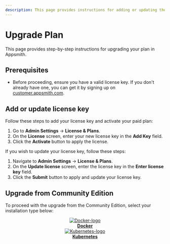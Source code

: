 ```yaml
---
description: This page provides instructions for adding or updating the license key in Appsmith.
---
```



# Upgrade Plan

This page provides step-by-step instructions for upgrading your plan in Appsmith.

## Prerequisites

* Before proceeding, ensure you have a valid license key. If you don't already have one, you can get it by signing up on [customer.appsmith.com](https://customer.appsmith.com).

## Add or update license key

<Tabs queryString="current-license-mode">
<TabItem label="Activate plan" value="add-license-key">

Follow these steps to add your license key and activate your paid plan:

1. Go to **Admin Settings** → **License & Plans**.
2. On the **License** screen, enter your new license key in the **Add Key** field.
3. Click the **Activate** button to apply the license.

</TabItem>

<TabItem label="Update license key" value="update-license-key">

If you wish to update your license key, follow these steps:

  1. Navigate to **Admin Settings** → **License & Plans**.
  2. On the **Update license** screen, enter the license key in the **Enter license key** field.
  3. Click the **Submit** button to apply and update your license key.

</TabItem>
</Tabs>

## Upgrade from Community Edition

To proceed with the upgrade from the Community Edition, select your installation type below:

<div class="containerBorder">
    <div class="containerGrid">
        <div class="columnGrid column-one" align="center">
            <div class="containerCol">
                <a href="/getting-started/setup/upgrade-to-business-edition/docker">
                <img class="containerImage" src="/img/docker-logo.png" alt="Docker-logo"/>
                </a> 
            </div> 
            <b><a href="/getting-started/setup/upgrade-to-business-edition/docker">Docker</a></b>
        </div>
        <div class="columnGrid column-two" align="center">
            <div class="containerCol">
                <a href="/getting-started/setup/upgrade-to-business-edition/kubernetes">
                <img class="containerImage" src="/img/Kubernetes_logo.png" alt="Kubernetes-logo"/>
                </a> 
            </div> 
            <b><a href="/getting-started/setup/upgrade-to-business-edition/kubernetes">Kubernetes</a></b>
       </div>
        <div class="columnGrid column-three" align="center">
        </div>
    </div>
</div>
